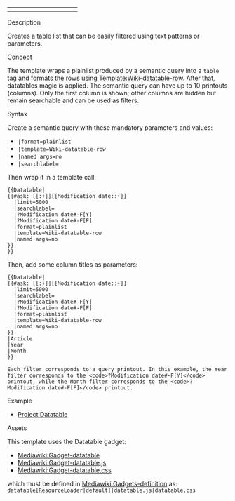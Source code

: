 <includeonly>
<table id="wiki-datatable">
<!--<thead>-->
<tr>
<th data-colname="{{{2|}}}"></th>
<th data-colname="{{{3|}}}"></th>
<th data-colname="{{{4|}}}"></th>
<th data-colname="{{{5|}}}"></th>
<th data-colname="{{{6|}}}"></th>
<th data-colname="{{{7|}}}"></th>
<th data-colname="{{{8|}}}"></th>
<th data-colname="{{{9|}}}"></th>
<th data-colname="{{{10|}}}"></th>
<th data-colname="{{{11|}}}"></th>
</tr>
<!--</thead>-->
{{{1|}}}
</table>
</includeonly><noinclude>
;Description
Creates a table list that can be easily filtered using text patterns or parameters. 

;Concept
The template wraps a plainlist produced by a semantic query into a <code>table</code> tag and formats the rows using [[Template:Wiki-datatable-row]]. After that, datatables magic is applied. The semantic query can have up to 10 printouts (columns). Only the first column is shown; other columns are hidden but remain searchable and can be used as filters.

;Syntax
Create a semantic query with these mandatory parameters and values:
* <code>|format=plainlist</code>
* <code>|template=Wiki-datatable-row</code>
* <code>|named args=no</code>
* <code>|searchlabel=</code>

Then wrap it in a template call:
<pre>
{{Datatable|
{{#ask: [[:+]][[Modification date::+]]
  |limit=5000
  |searchlabel=
  |?Modification date#-F[Y]
  |?Modification date#-F[F]
  |format=plainlist
  |template=Wiki-datatable-row
  |named args=no
}}
}}
</pre>

Then, add some column titles as parameters:
<pre>
{{Datatable|
{{#ask: [[:+]][[Modification date::+]]
  |limit=5000
  |searchlabel=
  |?Modification date#-F[Y]
  |?Modification date#-F[F]
  |format=plainlist
  |template=Wiki-datatable-row
  |named args=no
}}
|Article
|Year
|Month
}}

Each filter corresponds to a query printout. In this example, the Year filter corresponds to the <code>?Modification date#-F[Y]</code> printout, while the Month filter corresponds to the <code>?Modification date#-F[F]</code> printout.
</pre>

;Example
* [[Project:Datatable]]

;Assets
This template uses the Datatable gadget:
* [[Mediawiki:Gadget-datatable]]
* [[Mediawiki:Gadget-datatable.js]]
* [[Mediawiki:Gadget-datatable.css]]
which must be defined in [[Mediawiki:Gadgets-definition]] as:
<code>datatable[ResourceLoader|default]|datatable.js|datatable.css</code>
</noinclude>
